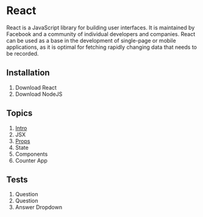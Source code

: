 


<ContentBanner>

# React

React is a JavaScript library for building user interfaces. It is maintained by Facebook and a community of individual developers and companies. React can be used as a base in the development of single-page or mobile applications, as it is optimal for fetching rapidly changing data that needs to be recorded.

<div style={{height: "100%", float: "right", width: "300px", margin: "auto 0"}}>
<Logo />
</div>

## Installation

1. Download React
2. Download NodeJS

## Topics

1. [Intro](/)
2. JSX
2. [Props](/tutorials)
3. State
4. Components
5. Counter App

## Tests

1. Question
2. Question
3. Answer Dropdown

</ContentBanner>

